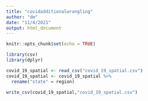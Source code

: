 ```yaml
---
title: "covidadditionalwrangling"
author: "dm"
date: "11/4/2021"
output: html_document
---
```


```r
knitr::opts_chunk$set(echo = TRUE)
```

```r
library(csv)
library(dplyr)

covid_19_spatial <- read_csv("covid_19_spatial.csv")
covid_19_spatial <- covid_19_spatial %>%
  rename("state" = region)

write_csv(covid_19_spatial,"covid_19_spatial.csv")

```
